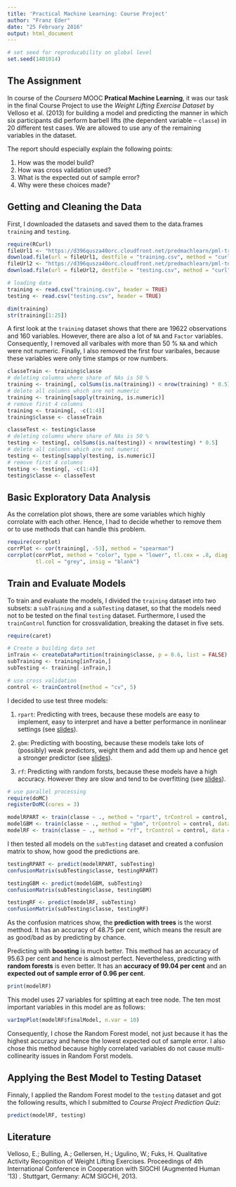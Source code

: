 ```yaml
---
title: 'Practical Machine Learning: Course Project'
author: "Franz Eder"
date: "25 February 2016"
output: html_document
---
```


```r
# set seed for reproducability on global level
set.seed(1401014)
```

## The Assignment

In course of the *Coursera* MOOC **Pratical Machine Learning**, it was our task in the
final Course Project to use the *Weight Lifting Exercise Dataset* by Velloso et al. (2013)
for building a model and predicting the manner  in which six participants did perform
barbell lifts (the dependent variable -- `classe`) in 20 different test cases. We are
allowed to use any of the remaining variables in the dataset. 

The report should especially explain the following points:

1. How was the model build?
2. How was cross validation used?
3. What is the expected out of sample error?
4. Why were these choices made?

## Getting and Cleaning the Data

First, I downloaded the datasets and saved them to the data.frames `training` and
`testing`.

```r
require(RCurl)
fileUrl1 <- "https://d396qusza40orc.cloudfront.net/predmachlearn/pml-training.csv"
download.file(url = fileUrl1, destfile = "training.csv", method = "curl")
fileUrl2 <- "https://d396qusza40orc.cloudfront.net/predmachlearn/pml-testing.csv"
download.file(url = fileUrl2, destfile = "testing.csv", method = "curl")

# loading data
training <- read.csv("training.csv", header = TRUE)
testing <- read.csv("testing.csv", header = TRUE)

dim(training)
str(training[1:25])
```

A first look at the `training` dataset shows that there are 19622 observations and
160 variables. However, there are also a lot of `NA` and `Factor` variables. Consequently,
I removed all varibales with more than 50 % `NA` and which were not numeric. Finally,
I also removed the first four varibales, because these variables were only time stamps
or row numbers.

```r
classeTrain <- training$classe
# deleting columns where share of NAs is 50 %
training <- training[, colSums(is.na(training)) < nrow(training) * 0.5]
# delete all columns which are not numeric
training <- training[sapply(training, is.numeric)]
# remove first 4 columns
training <- training[, -c(1:4)]
training$classe <- classeTrain

classeTest <- testing$classe
# deleting columns where share of NAs is 50 %
testing <- testing[, colSums(is.na(testing)) < nrow(testing) * 0.5]
# delete all columns which are not numeric
testing <- testing[sapply(testing, is.numeric)]
# remove first 4 columns
testing <- testing[, -c(1:4)]
testing$classe <- classeTest
```


## Basic Exploratory Data Analysis

As the correlation plot shows, there are some variables which highly corrolate with
each other. Hence, I had to decide whether to remove them or to use methods that
can handle this problem.

```r
require(corrplot)
corrPlot <- cor(training[, -53], method = "spearman")
corrplot(corrPlot, method = "color", type = "lower", tl.cex = .8, diag = FALSE,
         tl.col = "grey", insig = "blank")
```

## Train and Evaluate Models

To train and evaluate the models, I divided the `training` dataset into two subsets:
a `subTraining` and a `subTesting` dataset, so that the models need not to be tested on
the final `testing` dataset. Furthermore, I used the `trainControl` function for 
crossvalidation, breaking the dataset in five sets.

```r
require(caret)

# Create a building data set
inTrain <- createDataPartition(training$classe, p = 0.6, list = FALSE)
subTraining <- training[inTrain,]
subTesting <- training[-inTrain,]

# use cross validation
control <- trainControl(method = "cv", 5)
```

I decided to use test three models:

1. `rpart`: Predicting with trees, because these models are easy to implement, 
easy to interpret and have a better performance in nonlinear settings (see 
[slides](https://github.com/jtleek/modules/blob/master/08_PredictionAndMachineLearning/019predictingWithTrees/index.md)).

2. `gbm`: Predicting with boosting, because these models take lots of (possibly)
weak predictors, weight them and add them up and hence get a stronger predictor
(see [slides](https://github.com/jtleek/modules/blob/master/08_PredictionAndMachineLearning/022boosting/index.md)).

3. `rf`: Predicting with random forsts, because these models have a high accuracy.
However they are slow and tend to be overfitting (see [slides](https://github.com/jtleek/modules/blob/master/08_PredictionAndMachineLearning/021randomForests/index.md)).

```r
# use parallel processing
require(doMC)
registerDoMC(cores = 3)

modelRPART <- train(classe ~ ., method = "rpart", trControl = control, data = subTraining)
modelGBM <- train(classe ~ ., method = "gbm", trControl = control, data = subTraining)
modelRF <- train(classe ~ ., method = "rf", trControl = control, data = subTraining)
```

I then tested all models on the `subTesting` dataset and created a confusion matrix
to show, how good the predictions are.

```r
testingRPART <- predict(modelRPART, subTesting)
confusionMatrix(subTesting$classe, testingRPART)

testingGBM <- predict(modelGBM, subTesting)
confusionMatrix(subTesting$classe, testingGBM)

testingRF <- predict(modelRF, subTesting)
confusionMatrix(subTesting$classe, testingRF)
```

As the confusion matrices show, the **prediction with trees** is the worst metthod.
It has an accuracy of 48.75 per cent, which means the result are as good/bad as by
predicting by chance.

Predicting with **boosting** is much better. This method has an accuracy of 95.63 per
cent and hence is almost perfect. Nevertheless, predicting with **random forests**
is even better. It has an **accuracy of 99.04 per cent** and an **expected out of 
sample error of 0.96 per cent**.

```r
print(modelRF)
```

This model uses 27 variables for splitting at each tree node. The ten most important
variables in this model are as follows:

```r
varImpPlot(modelRF$finalModel, n.var = 10)
```

Consequently, I chose the Random Forest model, not just because it has the highest
accuracy and hence the lowest expected out of sample error. I also chose this method
because highly correlated variables do not cause multi-collinearity issues in 
Random Forst models.


## Applying the Best Model to Testing Dataset

Finnaly, I applied the Random Forest model to the `testing` dataset and got
the following results, which I submitted to *Course Project Prediction Quiz*:

```r
predict(modelRF, testing)
```



## Literature

Velloso, E.; Bulling, A.; Gellersen, H.; Ugulino, W.; Fuks, H. Qualitative Activity
Recognition of Weight Lifting Exercises. Proceedings of 4th International Conference 
in Cooperation with SIGCHI (Augmented Human '13) . Stuttgart, Germany: ACM SIGCHI, 2013.